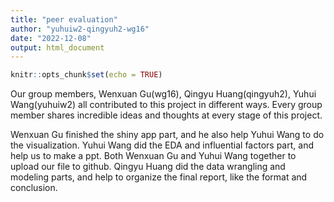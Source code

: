 ```yaml
---
title: "peer evaluation"
author: "yuhuiw2-qingyuh2-wg16"
date: "2022-12-08"
output: html_document
---
```


```r
knitr::opts_chunk$set(echo = TRUE)
```

Our group members, Wenxuan Gu(wg16), Qingyu Huang(qingyuh2), Yuhui Wang(yuhuiw2) all contributed to this project in different ways. Every group member shares incredible ideas and thoughts at every stage of this project. 

Wenxuan Gu finished the shiny app part, and he also help Yuhui Wang to do the visualization. Yuhui Wang did the EDA and influential factors part, and help us to make a ppt. Both Wenxuan Gu and Yuhui Wang together to upload our file to github. Qingyu Huang did the data wrangling and modeling parts, and help to organize the final report, like the format and conclusion.


